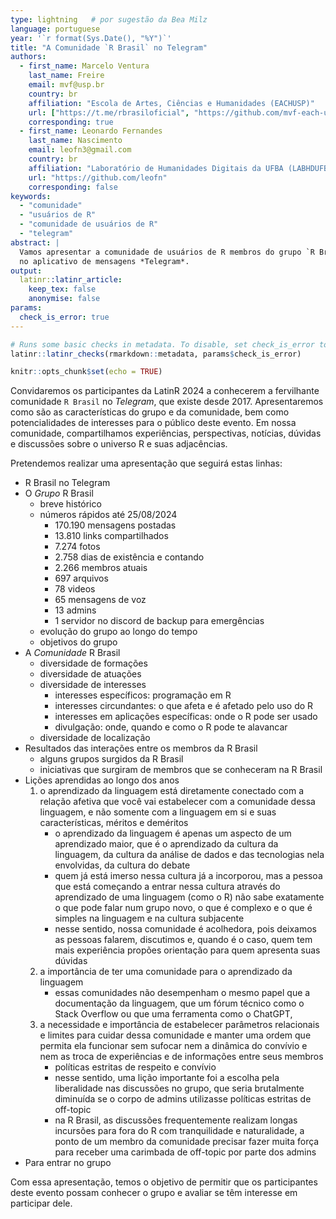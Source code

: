 ```yaml
---
type: lightning   # por sugestão da Bea Milz
language: portuguese
year: '`r format(Sys.Date(), "%Y")`' 
title: "A Comunidade `R Brasil` no Telegram"
authors:
  - first_name: Marcelo Ventura
    last_name: Freire
    email: mvf@usp.br
    country: br
    affiliation: "Escola de Artes, Ciências e Humanidades (EACHUSP)"
    url: ["https://t.me/rbrasiloficial", "https://github.com/mvf-each-usp"]
    corresponding: true
  - first_name: Leonardo Fernandes 
    last_name: Nascimento
    email: leofn3@gmail.com
    country: br
    affiliation: "Laboratório de Humanidades Digitais da UFBA (LABHDUFBA)"
    url: "https://github.com/leofn"
    corresponding: false
keywords: 
  - "comunidade"
  - "usuários de R"
  - "comunidade de usuários de R"
  - "telegram"
abstract: |
  Vamos apresentar a comunidade de usuários de R membros do grupo `R Brasil` 
  no aplicativo de mensagens *Telegram*.
output: 
  latinr::latinr_article:
    keep_tex: false
    anonymise: false
params: 
  check_is_error: true
---
```


```r
# Runs some basic checks in metadata. To disable, set check_is_error to FALSE
latinr::latinr_checks(rmarkdown::metadata, params$check_is_error)
```

```r
knitr::opts_chunk$set(echo = TRUE)
```


Convidaremos os participantes da LatinR 2024 a conhecerem a fervilhante comunidade 
`R Brasil` no *Telegram*, que existe desde 2017. Apresentaremos como são as 
características do grupo e da comunidade, bem como potencialidades de interesses 
para o público deste evento. Em nossa comunidade, compartilhamos experiências, 
perspectivas, notícias, dúvidas e discussões sobre o universo R e suas adjacências.

Pretendemos realizar uma apresentação que seguirá estas linhas:

- R Brasil no Telegram
    <!-- - Mas é *O* R Brasil ou é *A* R Brasil? -->
    <!--     - o *grupo* R Brasil do Telegram -->
    <!--     - a *comunidade* R Brasil de membros do grupo R Brasil  -->
- O *Grupo* R Brasil
    - breve histórico
    <!-- - grupo criado no Telegram por Felipe Barros em 5 de fevereiro de 2017 -->
    - números rápidos até 25/08/2024
        - 170.190 mensagens postadas
        - 13.810 links compartilhados
        - 7.274 fotos
        - 2.758 dias de existência e contando
        - 2.266 membros atuais
        - 697 arquivos
        - 78 videos
        - 65 mensagens de voz
        - 13 admins
        - 1 servidor no discord de backup para emergências
    - evolução do grupo ao longo do tempo
        <!-- - número de membros -->
        <!-- - número de mensagens -->
    - objetivos do grupo
        <!-- - compartilhar conhecimento -->
        <!-- - tirar dúvidas -->
        <!-- - colocar pessoas em contato -->
        <!-- - abrir portas -->
- A *Comunidade* R Brasil
    - diversidade de formações 
        <!-- - biólogos, ecologistas -->
        <!-- - computeiros, estatísticos, matemáticos -->
        <!-- - advogados, jurimestristas -->
        <!-- - geógrafos, geólogos, gestores ambientais -->
        <!-- - médicos, psicólogos, psicometristas -->
        <!-- - mercadólogos, administradores, economistas -->
        <!-- - engenheiros -->
        <!-- - jornalistas -->
        <!-- - entre outras -->
    - diversidade de atuações 
        <!-- - profissionais e estudantes -->
        <!-- - setor público, setor privado e terceiro setor -->
        <!-- - profissionais e pesquisadores acadêmicos -->
        <!-- - freelancers e funcionários -->
    - diversidade de interesses
        - interesses específicos: programação em R
            <!-- - apresentações de dúvidas e dificuldades com código -->
            <!-- - pedidos de colaboração em código e repositórios -->
            <!-- - sugestões, brainstormings e "solution racings" -->
        - interesses circundantes: o que afeta e é afetado pelo uso do R
            <!-- - modelagem e análise de dados  -->
            <!-- - métodos estatísticos, técnicas de machine learning etc. -->
            <!-- - manuseio de dados -->
            <!-- - tecnologias para big data -->
            <!-- - visualização de dados e dashboard -->
            <!-- - raspagem e mineiração de dados -->
            <!-- - desenvolvimento de pacotes -->
            <!-- - ciência de dados e soluções integrativas -->
            <!-- - comparativos de aspectos com outras linguagens -->
            <!-- - interações do R com sistemas operacionais -->
            <!-- - portabilidade de dados entre plataformas e na internet -->
        - interesses em aplicações específicas: onde o R pode ser usado
            <!-- - jurimetria -->
            <!-- - dados ambientais -->
            <!-- - dados georreferenciados -->
            <!-- - dados abertos e transparência pública -->
            <!-- - jornalismo de dados -->
            <!-- - negócios -->
            <!-- - entre outros -->
        - divulgação: onde, quando e como o R pode te alavancar
            <!-- - vagas e oportunidades -->
            <!-- - cursos sobre R e afins -->
    - diversidade de localização
        <!-- - membros originários do Brasil inteiro -->
        <!-- - também há vários portugueses na R Brasil -->
        <!-- - há vários membros localizados fora do Brasil  -->
- Resultados das interações entre os membros da R Brasil
    - alguns grupos surgidos da R Brasil 
        <!-- - Web-scraping Brasil (<https://t.me/+Z4d0O-ZQXsQyNDJk>) -->
        <!-- - Bio-R  -->
        <!-- - Shiny Brasil (<https://t.me/shinybrasi>) -->
    - iniciativas que surgiram de membros que se conheceram na R Brasil
        <!-- - Dadoscope  -->
        <!--     - <https://github.com/dadoscope> -->
        <!--     - <https://revistaforum.com.br/opiniao/2019/7/10/dadoscope-novo-blog-na-forum-traz-jornalismo-de-dados-58299.html> -->
        <!-- - diversas colaborações em freelance -->
        <!-- - várias colaborações acadêmica -->
        <!-- - algumas startups -->
        <!-- - entre outras -->
- Lições aprendidas ao longo dos anos
    1. o aprendizado da linguagem está diretamente conectado com a relação afetiva que você vai estabelecer com a comunidade dessa linguagem, e não somente com a linguagem em si e suas características, méritos e deméritos
        - o aprendizado da linguagem é apenas um aspecto de um aprendizado maior, que é o aprendizado da cultura da linguagem, da cultura da análise de dados e das tecnologias nela envolvidas, da cultura do debate 
        - quem já está imerso nessa cultura já a incorporou, mas a pessoa que está começando a entrar nessa cultura através do aprendizado de uma linguagem (como o R) não sabe exatamente o que pode falar num grupo novo, o que é complexo e o que é simples na linguagem e na cultura subjacente
        - nesse sentido, nossa comunidade é acolhedora, pois deixamos as pessoas falarem, discutimos e, quando é o caso, quem tem mais experiência propões orientação para quem apresenta suas dúvidas
    2. a importância de ter uma comunidade para o aprendizado da linguagem
        - essas comunidades não desempenham o mesmo papel que a documentação da linguagem, que um fórum técnico como o Stack Overflow ou que uma ferramenta como o ChatGPT, 
    3. a necessidade e importância de estabelecer parâmetros relacionais e limites para cuidar dessa comunidade e manter uma ordem que permita ela funcionar sem sufocar nem a dinâmica do convívio e nem as troca de experiências e de informações entre seus membros
        - políticas estritas de respeito e convívio
        - nesse sentido, uma lição importante foi a escolha pela liberalidade nas discussões no grupo, que seria brutalmente diminuída se o corpo de admins utilizasse políticas estritas de off-topic
        - na R Brasil, as discussões frequentemente realizam longas incursões para fora do R com tranquilidade e naturalidade, a ponto de um membro da comunidade precisar fazer muita força para receber uma carimbada de off-topic por parte dos admins
- Para entrar no grupo
    <!-- - <https://t.me/rbrasiloficial> -->


Com essa apresentação, temos o objetivo de permitir que os participantes deste evento possam conhecer o grupo e avaliar se têm interesse em participar dele.
